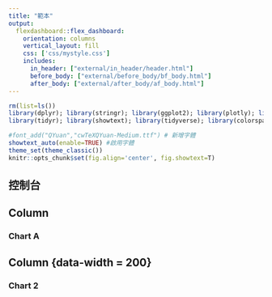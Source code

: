 ```yaml
---
title: "範本"
output: 
  flexdashboard::flex_dashboard:
    orientation: columns
    vertical_layout: fill
    css: ['css/mystyle.css']
    includes:
      in_header: ["external/in_header/header.html"]
      before_body: ["external/before_body/bf_body.html"]
      after_body: ["external/after_body/af_body.html"]
---
```


```r
rm(list=ls())
library(dplyr); library(stringr); library(ggplot2); library(plotly); library(lubridate); library(readr); library(colorspace); library(grDevices); library(shiny); library(shinyjs); library(scales);library(rio)
library(tidyr); library(showtext); library(tidyverse); library(colorspace);library(flexdashboard)

#font_add("QYuan","cwTeXQYuan-Medium.ttf") # 新增字體
showtext_auto(enable=TRUE) #啟用字體
theme_set(theme_classic())
knitr::opts_chunk$set(fig.align='center', fig.showtext=T)
```

控制台 {.sidebar}
------------------------







Column {data-width=800}
-----------------------------------------------------------------------

### Chart A

<div id="ufoFb">

<object id="myObject" data="ufoFromFb_tm_graph.svg" type="image/svg+xml"  width="100%"></object>
</div>

Column {data-width = 200}
-------------------------------------
   
### Chart 2


```r
```   
